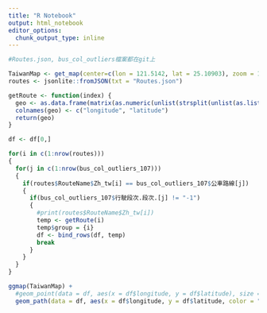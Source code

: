 ```yaml
---
title: "R Notebook"
output: html_notebook
editor_options: 
  chunk_output_type: inline
---
```


```r
#Routes.json, bus_col_outliers檔案都在git上

TaiwanMap <- get_map(center=c(lon = 121.5142, lat = 25.10903), zoom = 11, maptype = "roadmap")
routes <- jsonlite::fromJSON(txt = "Routes.json")

getRoute <- function(index) {
  geo <- as.data.frame(matrix(as.numeric(unlist(strsplit(unlist(as.list(strsplit(substring(routes$Geometry[index],13,nchar(routes$Geometry[index])-1), ", ")[[1]])), " "))), ncol=2, byrow=TRUE))
  colnames(geo) <- c("longitude", "latitude")
  return(geo)
}

df <- df[0,]

for(i in c(1:nrow(routes)))
{
  for(j in c(1:nrow(bus_col_outliers_107)))
  {
    if(routes$RouteName$Zh_tw[i] == bus_col_outliers_107$公車路線[j])       #year 107 first column as an example
    {
      if(bus_col_outliers_107$行駛段次.段次.[j] != "-1")
      {
        #print(routes$RouteName$Zh_tw[i])
        temp <- getRoute(i)
        temp$group = {i}
        df <- bind_rows(df, temp)
        break 
      }
    }
  }
}

ggmap(TaiwanMap) +
  #geom_point(data = df, aes(x = df$longitude, y = df$latitude), size = 0.1, colour = "red") +
  geom_path(data = df, aes(x = df$longitude, y = df$latitude, color = "blue"), group = df$group)
```